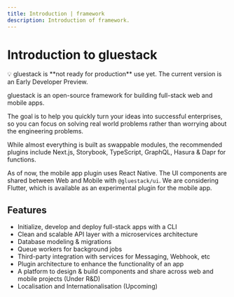 ```yaml
---
title: Introduction | framework
description: Introduction of framework.
---
```



<Meta title="Introduction" />

# Introduction to gluestack

<aside>
💡 gluestack is **not ready for production** use yet. The current version is an Early Developer Preview.

</aside>

gluestack is an open-source framework for building full-stack web and mobile apps.

The goal is to help you quickly turn your ideas into successful enterprises, so you can focus on solving real world problems rather than worrying about the engineering problems.

While almost everything is built as swappable modules, the recommended plugins include Next.js, Storybook, TypeScript, GraphQL, Hasura & Dapr for functions.

As of now, the mobile app plugin uses React Native. The UI components are shared between Web and Mobile with `@gluestack/ui`. We are considering Flutter, which is available as an experimental plugin for the mobile app.

## Features

- Initialize, develop and deploy full-stack apps with a CLI
- Clean and scalable API layer with a microservices architecture
- Database modeling & migrations
- Queue workers for background jobs
- Third-party integration with services for Messaging, Webhook, etc
- Plugin architecture to enhance the functionality of an app
- A platform to design & build components and share across web and mobile projects (Under R&D)
- Localisation and Internationalisation (Upcoming)
